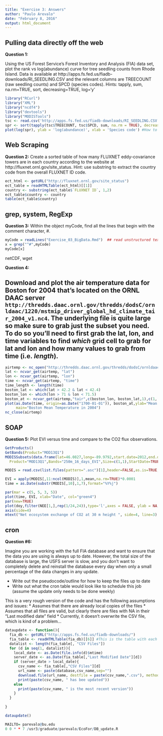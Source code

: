 ```yaml
---
title: "Exercise 3: Answers"
author: "Paulo Arevalo"
date: "February 8, 2016"
output: html_document
---
```


Pulling data directly off the web
---------------------------------
**Question 1:**

Using the US Forest Service's Forest Inventory and Analysis (FIA) data set, plot the rank vs log(abundance) curve for tree seedling counts from Rhode Island. Data is available at http://apps.fs.fed.us/fiadb-downloads/RI_SEEDLING.CSV and the relevant columns are TREECOUNT (raw seedling counts) and SPCD (species codes). 
Hints: tapply, sum, na.rm=TRUE, sort, decreasing=TRUE, log='y'

```r
library("RCurl")
library("XML")
library("ncdf4")
library("devtools")
library("MODISTools")
tsc <- read.csv('http://apps.fs.fed.us/fiadb-downloads/RI_SEEDLING.CSV')
spr <- sort(tapply(tsc$TREECOUNT, tsc$SPCD, sum, na.rm = TRUE), decreasing = TRUE)
plot(log(spr), ylab = 'log(abundance)', xlab = 'Species code') #How to plot specific number labels?

```

Web Scraping
------------
**Question 2:**
Create a sorted table of how many FLUXNET eddy-covariance towers are in each country according to the website at http://fluxnet.ornl.gov/site_status. Hint: use substring to extract the country code from the overall FLUXNET ID code.

```r
ect_html <- getURL("http://fluxnet.ornl.gov/site_status")
ect_table = readHTMLTable(ect_html)[[1]]
country <- substring(ect_table$`FLUXNET ID`, 1,2)
ect_table$country <- country
table(ect_table$country)
```

grep, system, RegExp
--------------------

**Question 3:** Within the object myCode, find all the lines that begin with the comment character, #.

```r
myCode = readLines("Exercise_03_BigData.Rmd")  ## read unstructured text
x = grep("^#",myCode)   
myCode[x]
```

netCDF, wget

**Question 4:** 

Download and plot the air temperature data for Boston for 2004 that's located on the ORNL DAAC server `http://thredds.daac.ornl.gov/thredds/dodsC/ornldaac/1220/mstmip_driver_global_hd_climate_tair_2004_v1.nc4`.  The underlying file is quite large so make sure to grab just the subset you need. To do so you'll need to first grab the lat, lon, and time variables to find _which_ grid cell to grab for lat and lon and how many values to grab from time (i.e. _length_). 
------------
```r
airtemp <- nc_open("http://thredds.daac.ornl.gov/thredds/dodsC/ornldaac/1220/mstmip_driver_global_hd_climate_tair_2004_v1.nc4")
lat <- ncvar_get(airtemp, "lat")
lon <- ncvar_get(airtemp, "lon")
time <- ncvar_get(airtemp, "time")
time_length <- length(time)
boston_lat <- which(lat > 42.2 & lat < 42.4)
boston_lon <- which(lon > 71 & lon < 71.5)
boston_at <- ncvar_get(airtemp,"tair",c(boston_lon, boston_lat,1),c(1, 1,time_length))
plot(as.Date(time, origin=as.Date("1700-01-01")), boston_at,ylab="Mean Air Temperature (K)", 
     main="Boston Mean Temperature in 2004")
nc_close(airtemp)

```

SOAP
----

**Question 5:** Plot EVI versus time and compare to the CO2 flux observations.

```r
GetProducts()
GetBands(Product="MOD13Q1")
MODISSubsets(data.frame(lat=46.0827,long=-89.9792,start.date=2012,end.date=2012),
  Product="MOD13Q1",Bands="250m_16_days_EVI",Size=c(1,1),StartDate=TRUE)

MODIS = read.csv(list.files(pattern=".asc")[1],header=FALSE,as.is=TRUE,na.string="-3000")

EVI = apply(MODIS[,11:ncol(MODIS)],1,mean,na.rm=TRUE)*0.0001
time = as.Date(substr(MODIS[,10],1,7),format="%Y%j")

par(mar = c(5, 5, 3, 5))
plot(time, EVI, xlab="Date", col="green4")
par(new=TRUE)
plot(doy,filter(NEE[1,],rep(1/24,24)),type='l',axes = FALSE, ylab = NA, xlab=NA, col="blue")
axis(side=4)
mtext("Net ecosystem exchange of CO2 at 30 m height ", side=4, line=3)
```


cron
----

**Question #6:**

Imagine you are working with the full FIA database and want to ensure that the data you are using is always up to date. However, the total size of the database is large, the USFS server is slow, and you don't want to completely delete and reinstall the database every day when only a small percentage of the data changes in any update. 

* Write out the pseudocode/outline for how to keep the files up to date
* Write out what the cron table would look like to schedule this job (assume the update only needs to be done weekly)

This is a very rough version of the code and has the following assumptions and issues:
* Assumes that there are already local copies of the files
* Assumes that all files are valid, but clearly there are files with NA in their "Last modified date" field
* Currently, it doesn't overwrite the CSV file, which is kind of a problem...

```r
dataupdate <- function(){
  fia_db <- getURL("http://apps.fs.fed.us/fiadb-downloads/")
  fia_table <- readHTMLTable(fia_db)[[6]] #This is the table with each indiv. state
  datalist <- length(fia_table[, "CSV Files"])
  for (d in seq(1, datalist)){
    local_date <- as.Date(file.info(d)$mtime)
    server_date <- as.Date(fia_table[,"Last Modified Date"][d])
    if (server_date > local_date){
      csv_name <- fia_table[,"CSV Files"][d]
      url_name <- paste(database,csv_name,sep="")
      download.file(url_name, destfile = paste(csv_name,".csv"), method = 'auto', mode='wb')
      print(paste(csv_name, " has bee updated"))
    else
      print(paste(csv_name, " is the most recent version"))
    }
  }
  
}

dataupdate()

MAILTO= parevalo@bu.edu
0 0 * * 7 /usr3/graduate/parevalo/EcoFor/DB_update.R
```
